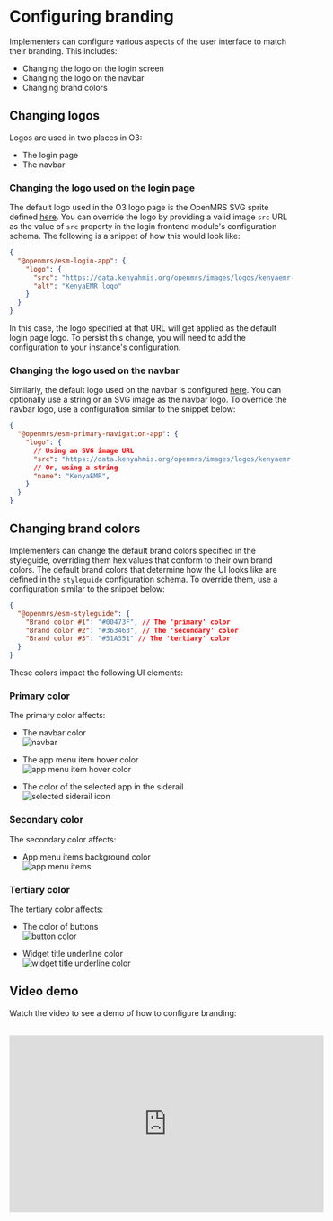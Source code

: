 # Configuring branding

Implementers can configure various aspects of the user interface to match their branding. This includes:

- Changing the logo on the login screen
- Changing the logo on the navbar
- Changing brand colors

## Changing logos

Logos are used in two places in O3:

- The login page 
- The navbar

### Changing the logo used on the login page

The default logo used in the O3 logo page is the OpenMRS SVG sprite defined [here](https://github.com/openmrs/openmrs-esm-core/blob/0def92114577a10bd81e78c25de0edd4ced3a84d/packages/apps/esm-login-app/src/login/login.component.tsx#L160). You can override the logo by providing a valid image `src` URL as the value of `src` property in the login frontend module's configuration schema. The following is a snippet of how this would look like:

```json
{
  "@openmrs/esm-login-app": {
    "logo": {
      "src": "https://data.kenyahmis.org/openmrs/images/logos/kenyaemr-logo.svg",
      "alt": "KenyaEMR logo"
    }
  }
}
```

In this case, the logo specified at that URL will get applied as the default login page logo. To persist this change, you will need to add the configuration to your instance's configuration.

### Changing the logo used on the navbar

Similarly, the default logo used on the navbar is configured [here](https://github.com/openmrs/openmrs-esm-core/blob/0def92114577a10bd81e78c25de0edd4ced3a84d/packages/apps/esm-primary-navigation-app/src/components/logo/logo.component.tsx#L10). You can optionally use a string or an SVG image as the navbar logo. To override the navbar logo, use a configuration similar to the snippet below:

```json
{
  "@openmrs/esm-primary-navigation-app": {
    "logo": {
      // Using an SVG image URL
      "src": "https://data.kenyahmis.org/openmrs/images/logos/kenyaemr-logo-nav.svg"
      // Or, using a string
      "name": "KenyaEMR",
    }
  }
}
```

## Changing brand colors

Implementers can change the default brand colors specified in the styleguide, overriding them hex values that conform to their own brand colors. The default brand colors that determine how the UI looks like are defined in the `styleguide` configuration schema. To override them, use a configuration similar to the snippet below:

```json
{
  "@openmrs/esm-styleguide": {
    "Brand color #1": "#00473F", // The 'primary' color
    "Brand color #2": "#363463", // The 'secondary' color
    "Brand color #3": "#51A351" // The 'tertiary' color
  }
}
```

These colors impact the following UI elements:

### Primary color

The primary color affects:

- The navbar color
  <br />
  ![navbar](/navbar.png)
  <br />

- The app menu item hover color
  <br />
  ![app menu item hover color](/app-menu-items-hover.png)
  <br />

- The color of the selected app in the siderail
  <br />
  ![selected siderail icon](/siderail-icon.png)
  <br />

### Secondary color

The secondary color affects:

- App menu items background color
  <br />
  ![app menu items](/app-menu-items.png)
  <br />

### Tertiary color

The tertiary color affects:

- The color of buttons
  <br />
  ![button color](/button.png)
  <br />

- Widget title underline color
  <br />
  ![widget title underline color](/widget-title-underline-color.png)
  <br />

## Video demo

Watch the video to see a demo of how to configure branding:
  
  <br />
  <iframe
    width="560"
    height="315"
    src="https://www.youtube.com/embed/u5TmUFBrm_s"
    title="Theming and White Labelling with OpenMRS 3"
    frameborder="0"
    allow="accelerometer; autoplay; clipboard-write; encrypted-media; gyroscope; picture-in-picture; web-share"
    allowfullscreen
  />